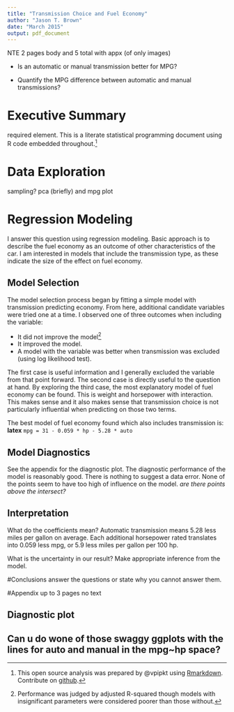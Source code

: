 ```yaml
---
title: "Transmission Choice and Fuel Economy"
author: "Jason T. Brown"
date: "March 2015"
output: pdf_document
---
```


NTE 2 pages body and 5 total with appx (of only images)

 * Is an automatic or manual transmission better for MPG?
 
 * Quantify the MPG difference between automatic and manual transmissions?

# Executive Summary

required element.  This is a literate statistical programming document using R code embedded throughout.[^1]

# Data Exploration
sampling?
pca (briefly) and mpg plot

# Regression Modeling
I answer this question using regression modeling. Basic approach is to describe the fuel economy as an outcome of other characteristics of the car. I am interested in models that include the transmission type, as these indicate the size of the effect on fuel economy.

## Model Selection
The model selection process began by fitting a simple model with transmission predicting economy. From here, additional candidate variables were tried one at a time. I observed one of three outcomes when including the variable:

   * It did not improve the model[^2] 
   * It improved the model. 
   * A model with the variable was better when transmission was excluded (using log likelihood test).

[^2]:Performance was judged by adjusted R-squared though models with insignificant parameters were considered poorer than those without.

The first case is useful information and I generally excluded the variable from that point forward. The second case is directly useful to the question at hand. By exploring the third case, the most explanatory model of fuel economy can be found. This is weight and horsepower with interaction. This makes sense and it also makes sense that transmission choice is not particularly influential when predicting on those two terms.

The best model of fuel economy found which also includes transmission is:
**latex** `mpg = 31 - 0.059 * hp - 5.28 * auto`

## Model Diagnostics
See the appendix for the diagnostic plot. The diagnostic performance of the model is reasonably good. There is nothing to suggest a data error. None of the points seem to have too high of influence on the model. 
*are there points above the intersect?*

## Interpretation
What do the coefficients mean?
Automatic transmission means 5.28 less miles per gallon on average. Each additional horsepower rated translates into 0.059 less mpg, or 5.9 less miles per gallon per 100 hp.

What is the uncertainty in our result?
Make appropriate inference from the model.

#Conclusions
answer the questions or state why you cannot answer them.

[^1]: This open source analysis was prepared by @vpipkt using [Rmarkdown](http://rmarkdown.rstudio.com). Contribute on [github](https://github.com/vpipkt/datasciencecoursera/Regression/project).


\pagebreak
#Appendix
up to 3 pages no text

## Diagnostic plot


## Can u do wone of those swaggy ggplots with the lines for auto and manual in the mpg~hp space? 